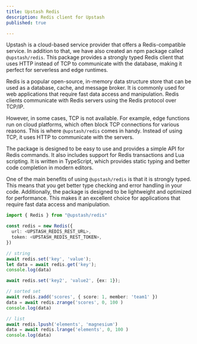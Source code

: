 ```yaml
---
title: Upstash Redis
description: Redis client for Upstash
published: true

---
```


Upstash is a cloud-based service provider that offers a Redis-compatible service. In addition to that, we have also created an npm package called `@upstash/redis`. This package provides a strongly typed Redis client that uses HTTP instead of TCP to communicate with the database, making it perfect for serverless and edge runtimes.

Redis is a popular open-source, in-memory data structure store that can be used as a database, cache, and message broker. It is commonly used for web applications that require fast data access and manipulation. Redis clients communicate with Redis servers using the Redis protocol over TCP/IP.

However, in some cases, TCP is not available. For example, edge functions run on cloud platforms, which often block TCP connections for various reasons. This is where `@upstash/redis` comes in handy. Instead of using TCP, it uses HTTP to communicate with the servers.

The package is designed to be easy to use and provides a simple API for Redis commands. It also includes support for Redis transactions and Lua scripting. It is written in TypeScript, which provides static typing and better code completion in modern editors.

One of the main benefits of using `@upstash/redis` is that it is strongly typed. This means that you get better type checking and error handling in your code. Additionally, the package is designed to be lightweight and optimized for performance. This makes it an excellent choice for applications that require fast data access and manipulation.

```ts
import { Redis } from "@upstash/redis"

const redis = new Redis({
  url: <UPSTASH_REDIS_REST_URL>,
  token: <UPSTASH_REDIS_REST_TOKEN>,
})

// string
await redis.set('key', 'value');
let data = await redis.get('key');
console.log(data)

await redis.set('key2', 'value2', {ex: 1});

// sorted set
await redis.zadd('scores', { score: 1, member: 'team1' })
data = await redis.zrange('scores', 0, 100 )
console.log(data)

// list
await redis.lpush('elements', 'magnesium')
data = await redis.lrange('elements', 0, 100 )
console.log(data)
```
